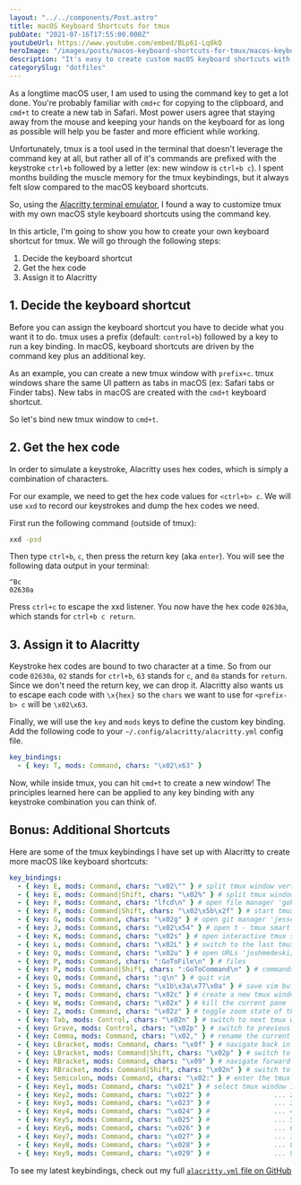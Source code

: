 ```yaml
---
layout: "../../components/Post.astro"
title: macOS Keyboard Shortcuts for tmux
pubDate: "2021-07-16T17:55:00.000Z"
youtubeUrl: https://www.youtube.com/embed/BLp61-Lq0kQ
heroImage: "/images/posts/macos-keyboard-shortcuts-for-tmux/macos-keyboard-shortcuts-for-tmux-thumbnail.jpeg"
description: "It's easy to create custom macOS keyboard shortcuts with tmux key bindings using hex codes and Alacritty."
categorySlug: "dotfiles"
---
```


As a longtime macOS user, I am used to using the command key to get a lot done. You're probably familiar with `cmd+c` for copying to the clipboard, and `cmd+t` to create a new tab in Safari. Most power users agree that staying away from the mouse and keeping your hands on the keyboard for as long as possible will help you be faster and more efficient while working.

Unfortunately, tmux is a tool used in the terminal that doesn't leverage the command key at all, but rather all of it's commands are prefixed with the keystroke `ctrl+b` followed by a letter (ex: new window is `ctrl+b c`). I spent months building the muscle memory for the tmux keybindings, but it always felt slow compared to the macOS keyboard shortcuts.

So, using the [Alacritty terminal emulator](https://github.com/alacritty/alacritty), I found a way to customize tmux with my own macOS style keyboard shortcuts using the command key.

In this article, I'm going to show you how to create your own keyboard shortcut for tmux. We will go through the following steps:

1. Decide the keyboard shortcut
2. Get the hex code
3. Assign it to Alacritty

## 1. Decide the keyboard shortcut

Before you can assign the keyboard shortcut you have to decide what you want it to do. tmux uses a prefix (default: `control+b`) followed by a key to run a key binding. In macOS, keyboard shortcuts are driven by the command key plus an additional key.

As an example, you can create a new tmux window with `prefix+c`. tmux windows share the same UI pattern as tabs in macOS (ex: Safari tabs or Finder tabs). New tabs in macOS are created with the `cmd+t` keyboard shortcut.

So let's bind new tmux window to `cmd+t`.

## 2. Get the hex code

In order to simulate a keystroke, Alacritty uses hex codes, which is simply a combination of characters.

For our example, we need to get the hex code values for `<ctrl+b> c`. We will use `xxd` to record our keystrokes and dump the hex codes we need.

First run the following command (outside of tmux):

```sh
xxd -psd
```

Then type `ctrl+b`, `c`, then press the return key (aka `enter`). You will see the following data output in your terminal:

```
^Bc
02630a
```

Press `ctrl+c` to escape the xxd listener. You now have the hex code `02630a`, which stands for `ctrl+b c return`.

## 3. Assign it to Alacritty

Keystroke hex codes are bound to two character at a time. So from our code `02630a`, `02` stands for `ctrl+b`, `63` stands for `c`, and `0a` stands for `return`. Since we don't need the return key, we can drop it. Alacritty also wants us to escape each code with `\x{hex}` so the `chars` we want to use for `<prefix-b> c` will be `\x02\x63`.

Finally, we will use the `key` and `mods` keys to define the custom key binding. Add the following code to your `~/.config/alacritty/alacritty.yml` config file.

```yaml title="~/.config/alacritty/alacritty.yml"
key_bindings:
  - { key: T, mods: Command, chars: "\x02\x63" }
```

Now, while inside tmux, you can hit `cmd+t` to create a new window! The principles learned here can be applied to any key binding with any keystroke combination you can think of.

## Bonus: Additional Shortcuts

Here are some of the tmux keybindings I have set up with Alacritty to create more macOS like keyboard shortcuts:

```yaml title="~/.config/alacritty/alacritty.yml"
key_bindings:
  - { key: E, mods: Command, chars: "\x02\"" } # split tmux window vertically
  - { key: E, mods: Command|Shift, chars: "\x02%" } # split tmux window horizontally
  - { key: F, mods: Command, chars: "lfcd\n" } # open file manager 'gokcehan/lf'
  - { key: F, mods: Command|Shift, chars: "\x02\x5b\x2f" } # start tmux search mode
  - { key: G, mods: Command, chars: "\x02g" } # open git manager 'jesseduffield/lazygit'
  - { key: J, mods: Command, chars: "\x02\x54" } # open t - tmux smart session manager
  - { key: K, mods: Command, chars: "\x02s" } # open interactive tmux session client
  - { key: L, mods: Command, chars: "\x02L" } # switch to the last tmux session
  - { key: O, mods: Command, chars: "\x02u" } # open URLs 'joshmedeski/tmux-fzf-url'
  - { key: P, mods: Command, chars: ":GoToFile\n" } # files
  - { key: P, mods: Command|Shift, chars: ":GoToCommand\n" } # commands
  - { key: Q, mods: Command, chars: ":q\n" } # quit vim
  - { key: S, mods: Command, chars: "\x1b\x3a\x77\x0a" } # save vim buffer
  - { key: T, mods: Command, chars: "\x02c" } # create a new tmux window
  - { key: W, mods: Command, chars: "\x02x" } # kill the current pane
  - { key: Z, mods: Command, chars: "\x02z" } # toggle zoom state of the current tmux pane
  - { key: Tab, mods: Control, chars: "\x02n" } # switch to next tmux window
  - { key: Grave, mods: Control, chars: "\x02p" } # switch to previous tmux window
  - { key: Comma, mods: Command, chars: "\x02," } # rename the current tmux window
  - { key: LBracket, mods: Command, chars: "\x0f" } # navigate back in vim (ctrl+o)
  - { key: LBracket, mods: Command|Shift, chars: "\x02p" } # switch to next tmux window
  - { key: RBracket, mods: Command, chars: "\x09" } # navigate forward in vim (ctrl+i)
  - { key: RBracket, mods: Command|Shift, chars: "\x02n" } # switch to previous tmux window
  - { key: Semicolon, mods: Command, chars: "\x02:" } # enter the tmux command prompt
  - { key: Key1, mods: Command, chars: "\x021" } # select tmux window 1
  - { key: Key2, mods: Command, chars: "\x022" } #                ... 2
  - { key: Key3, mods: Command, chars: "\x023" } #                ... 3
  - { key: Key4, mods: Command, chars: "\x024" } #                ... 4
  - { key: Key5, mods: Command, chars: "\x025" } #                ... 5
  - { key: Key6, mods: Command, chars: "\x026" } #                ... 6
  - { key: Key7, mods: Command, chars: "\x027" } #                ... 7
  - { key: Key8, mods: Command, chars: "\x028" } #                ... 8
  - { key: Key9, mods: Command, chars: "\x029" } #                ... 9
```

To see my latest keybindings, check out my full [`alacritty.yml` file on GitHub](https://github.com/joshmedeski/dotfiles/blob/main/.config/alacritty/alacritty.yml)
